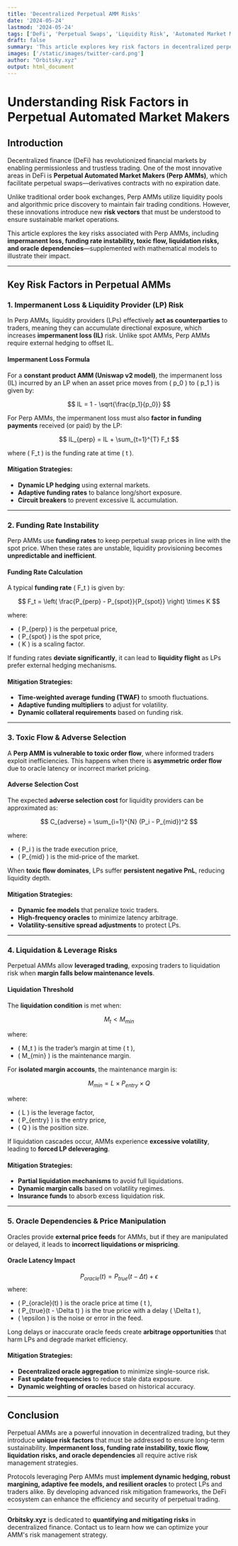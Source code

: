 ```yaml
---
title: 'Decentralized Perpetual AMM Risks'
date: '2024-05-24'
lastmod: '2024-05-24'
tags: ['DeFi', 'Perpetual Swaps', 'Liquidity Risk', 'Automated Market Makers', 'Risk Management']
draft: false
summary: 'This article explores key risk factors in decentralized perpetual automated market makers (Perp AMMs), including impermanent loss, funding rate instability, toxic flow, liquidation risks, and oracle dependencies, supplemented with mathematical models and mitigation strategies.'
images: ['/static/images/twitter-card.png']
author: "Orbitsky.xyz"
output: html_document
---
```


# **Understanding Risk Factors in Perpetual Automated Market Makers**

## **Introduction**
Decentralized finance (DeFi) has revolutionized financial markets by enabling permissionless and trustless trading. One of the most innovative areas in DeFi is **Perpetual Automated Market Makers (Perp AMMs)**, which facilitate perpetual swaps—derivatives contracts with no expiration date.

Unlike traditional order book exchanges, Perp AMMs utilize liquidity pools and algorithmic price discovery to maintain fair trading conditions. However, these innovations introduce new **risk vectors** that must be understood to ensure sustainable market operations.

This article explores the key risks associated with Perp AMMs, including **impermanent loss, funding rate instability, toxic flow, liquidation risks, and oracle dependencies**—supplemented with mathematical models to illustrate their impact.

---

## **Key Risk Factors in Perpetual AMMs**

### **1. Impermanent Loss & Liquidity Provider (LP) Risk**
In Perp AMMs, liquidity providers (LPs) effectively **act as counterparties** to traders, meaning they can accumulate directional exposure, which increases **impermanent loss (IL)** risk. Unlike spot AMMs, Perp AMMs require external hedging to offset IL.

#### **Impermanent Loss Formula**
For a **constant product AMM (Uniswap v2 model)**, the impermanent loss \(IL\) incurred by an LP when an asset price moves from \( p_0 \) to \( p_1 \) is given by:

$$
IL = 1 - \sqrt{\frac{p_1}{p_0}}
$$

For Perp AMMs, the impermanent loss must also **factor in funding payments** received (or paid) by the LP:

$$
IL_{perp} = IL + \sum_{t=1}^{T} F_t
$$

where \( F_t \) is the funding rate at time \( t \).

#### **Mitigation Strategies:**
- **Dynamic LP hedging** using external markets.
- **Adaptive funding rates** to balance long/short exposure.
- **Circuit breakers** to prevent excessive IL accumulation.

---

### **2. Funding Rate Instability**
Perp AMMs use **funding rates** to keep perpetual swap prices in line with the spot price. When these rates are unstable, liquidity provisioning becomes **unpredictable and inefficient**.

#### **Funding Rate Calculation**
A typical **funding rate** \( F_t \) is given by:

$$
F_t = \left( \frac{P_{perp} - P_{spot}}{P_{spot}} \right) \times K
$$

where:
- \( P_{perp} \) is the perpetual price,
- \( P_{spot} \) is the spot price,
- \( K \) is a scaling factor.

If funding rates **deviate significantly**, it can lead to **liquidity flight** as LPs prefer external hedging mechanisms.

#### **Mitigation Strategies:**
- **Time-weighted average funding (TWAF)** to smooth fluctuations.
- **Adaptive funding multipliers** to adjust for volatility.
- **Dynamic collateral requirements** based on funding risk.

---

### **3. Toxic Flow & Adverse Selection**
A **Perp AMM is vulnerable to toxic order flow**, where informed traders exploit inefficiencies. This happens when there is **asymmetric order flow** due to oracle latency or incorrect market pricing.

#### **Adverse Selection Cost**
The expected **adverse selection cost** for liquidity providers can be approximated as:

$$
C_{adverse} = \sum_{i=1}^{N} (P_i - P_{mid})^2
$$

where:
- \( P_i \) is the trade execution price,
- \( P_{mid} \) is the mid-price of the market.

When **toxic flow dominates**, LPs suffer **persistent negative PnL**, reducing liquidity depth.

#### **Mitigation Strategies:**
- **Dynamic fee models** that penalize toxic traders.
- **High-frequency oracles** to minimize latency arbitrage.
- **Volatility-sensitive spread adjustments** to protect LPs.

---

### **4. Liquidation & Leverage Risks**
Perpetual AMMs allow **leveraged trading**, exposing traders to liquidation risk when **margin falls below maintenance levels**.

#### **Liquidation Threshold**
The **liquidation condition** is met when:

$$
M_t < M_{min}
$$

where:
- \( M_t \) is the trader’s margin at time \( t \),
- \( M_{min} \) is the maintenance margin.

For **isolated margin accounts**, the maintenance margin is:

$$
M_{min} = L \times P_{entry} \times Q
$$

where:
- \( L \) is the leverage factor,
- \( P_{entry} \) is the entry price,
- \( Q \) is the position size.

If liquidation cascades occur, AMMs experience **excessive volatility**, leading to **forced LP deleveraging**.

#### **Mitigation Strategies:**
- **Partial liquidation mechanisms** to avoid full liquidations.
- **Dynamic margin calls** based on volatility regimes.
- **Insurance funds** to absorb excess liquidation risk.

---

### **5. Oracle Dependencies & Price Manipulation**
Oracles provide **external price feeds** for AMMs, but if they are manipulated or delayed, it leads to **incorrect liquidations or mispricing**.

#### **Oracle Latency Impact**
$$
P_{oracle}(t) = P_{true}(t - \Delta t) + \epsilon
$$
where:
- \( P_{oracle}(t) \) is the oracle price at time \( t \),
- \( P_{true}(t - \Delta t) \) is the true price with a delay \( \Delta t \),
- \( \epsilon \) is the noise or error in the feed.

Long delays or inaccurate oracle feeds create **arbitrage opportunities** that harm LPs and degrade market efficiency.

#### **Mitigation Strategies:**
- **Decentralized oracle aggregation** to minimize single-source risk.
- **Fast update frequencies** to reduce stale data exposure.
- **Dynamic weighting of oracles** based on historical accuracy.

---

## **Conclusion**
Perpetual AMMs are a powerful innovation in decentralized trading, but they introduce **unique risk factors** that must be addressed to ensure long-term sustainability. **Impermanent loss, funding rate instability, toxic flow, liquidation risks, and oracle dependencies** all require active risk management strategies.

Protocols leveraging Perp AMMs must **implement dynamic hedging, robust margining, adaptive fee models, and resilient oracles** to protect LPs and traders alike. By developing advanced risk mitigation frameworks, the DeFi ecosystem can enhance the efficiency and security of perpetual trading.

---

**Orbitsky.xyz** is dedicated to **quantifying and mitigating risks** in decentralized finance. Contact us to learn how we can optimize your AMM's risk management strategy.
